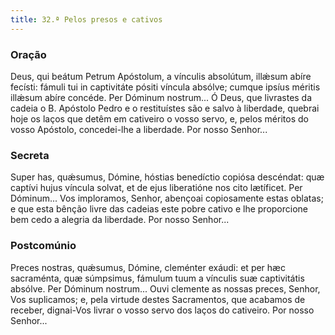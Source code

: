 ```yaml
---
title: 32.ª Pelos presos e cativos
---
```


### Oração

<div class="side-by-side not-content">
  <span>
    Deus, qui beátum Petrum Apóstolum, a vínculis absolútum, illǽsum abíre
    fecísti: fámuli tui in captivitáte pósiti víncula absólve; cumque ipsíus
    méritis illǽsum abíre concéde. Per Dóminum nostrum...
  </span>
  <span>
    Ó Deus, que livrastes da cadeia o B. Apóstolo Pedro e o restituístes são e
    salvo à liberdade, quebrai hoje os laços que detêm em cativeiro o vosso
    servo, e, pelos méritos do vosso Apóstolo, concedei-lhe a liberdade. Por
    nosso Senhor...
  </span>
</div>

### Secreta

<div class="side-by-side not-content">
  <span>
    Super has, quǽsumus, Dómine, hóstias benedíctio copiósa descéndat: quæ
    captívi hujus víncula solvat, et de ejus liberatióne nos cito lætíficet. Per
    Dóminum...
  </span>
  <span>
    Vos imploramos, Senhor, abençoai copiosamente estas oblatas; e que esta
    bênção livre das cadeias este pobre cativo e lhe proporcione bem cedo a
    alegria da liberdade. Por nosso Senhor...
  </span>
</div>

### Postcomúnio

<div class="side-by-side not-content">
  <span>
    Preces nostras, quǽsumus, Dómine, cleménter exáudi: et per hæc sacraménta,
    quæ súmpsimus, fámulum tuum a vínculis suæ captivitátis absólve. Per Dóminum
    nostrum...
  </span>
  <span>
    Ouvi clemente as nossas preces, Senhor, Vos suplicamos; e, pela virtude
    destes Sacramentos, que acabamos de receber, dignai-Vos livrar o vosso servo
    dos laços do cativeiro. Por nosso Senhor...
  </span>
</div>
